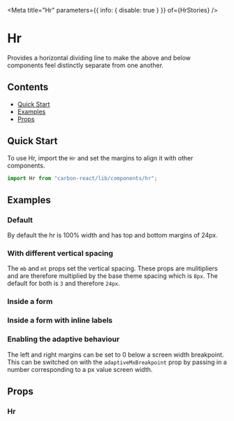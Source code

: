 

<Meta title="Hr" parameters={{ info: { disable: true } }} of={HrStories} />

# Hr

Provides a horizontal dividing line to make the above and below components feel distinctly separate from one another.

## Contents

- [Quick Start](#quick-start)
- [Examples](#examples)
- [Props](#props)

## Quick Start

To use Hr, import the `Hr` and set the margins to align it with other components.

```javascript
import Hr from "carbon-react/lib/components/hr";
```

## Examples

### Default

By default the hr is 100% width and has top and bottom margins of 24px.

<Canvas of={HrStories.Default} />

### With different vertical spacing

The `mb` and `mt` props set the vertical spacing. These props are mulitipliers and are therefore multiplied by the base theme spacing which is `8px`. The default for both is `3` and therefore `24px`.

<Canvas of={HrStories.DifferentSpacing} />

### Inside a form

<Canvas of={HrStories.InsideForm} />

### Inside a form with inline labels

<Canvas
  of={HrStories.InsideFormInlineLabels}
/>

### Enabling the adaptive behaviour

The left and right margins can be set to 0 below a screen width breakpoint. This can be switched on with the `adaptiveMxBreakpoint` prop by passing in a number corresponding to a px value screen width.

<Canvas
  of={HrStories.EnablingAdaptiveBehaviour}
/>

## Props

### Hr

<ArgTypes of={HrStories} />
